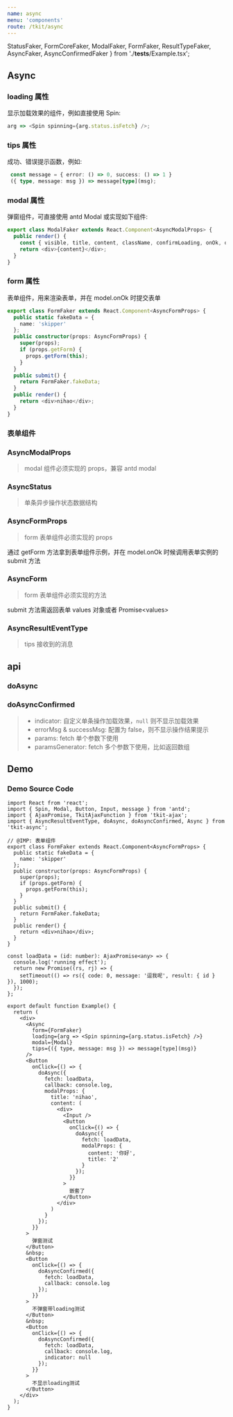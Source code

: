 ```yaml
---
name: async
menu: 'components'
route: /tkit/async
---
```


  StatusFaker,
  FormCoreFaker,
  ModalFaker,
  FormFaker,
  ResultTypeFaker,
  AsyncFaker,
  AsyncConfirmedFaker
} from './__tests__/Example.tsx';

<Readme />

## Async

### loading 属性

显示加载效果的组件，例如直接使用 Spin:

```ts
arg => <Spin spinning={arg.status.isFetch} />;
```

### tips 属性

成功、错误提示函数，例如:

```ts
 const message = { error: () => 0, success: () => 1 }
 ({ type, message: msg }) => message[type](msg);
```

### modal 属性

弹窗组件，可直接使用 antd Modal 或实现如下组件:

```ts
export class ModalFaker extends React.Component<AsyncModalProps> {
  public render() {
    const { visible, title, content, className, confirmLoading, onOk, onCancel } = this.props;
    return <div>{content}</div>;
  }
}
```

### form 属性

表单组件，用来渲染表单，并在 model.onOk 时提交表单

```ts
export class FormFaker extends React.Component<AsyncFormProps> {
  public static fakeData = {
    name: 'skipper'
  };
  public constructor(props: AsyncFormProps) {
    super(props);
    if (props.getForm) {
      props.getForm(this);
    }
  }
  public submit() {
    return FormFaker.fakeData;
  }
  public render() {
    return <div>nihao</div>;
  }
}
```

### 表单组件

<Props of={Async} />

### AsyncModalProps

> modal 组件必须实现的 props，兼容 antd modal

<Props of={ModalFaker} />

### AsyncStatus

> 单条异步操作状态数据结构

<Props of={StatusFaker} />

### AsyncFormProps

> form 表单组件必须实现的 props

<Props of={FormFaker} />

通过 getForm 方法拿到表单组件示例，并在 model.onOk 时候调用表单实例的 submit 方法

### AsyncForm

> form 表单组件必须实现的方法

<Props of={FormCoreFaker} />

submit 方法需返回表单 values 对象或者 Promise&lt;values>

### AsyncResultEventType

> tips 接收到的消息

<Props of={ResultTypeFaker} />

## api

### doAsync

<Props of={AsyncFaker} />

### doAsyncConfirmed

> - indicator: 自定义单条操作加载效果，`null` 则不显示加载效果
> - errorMsg & successMsg: 配置为 false，则不显示操作结果提示
> - params: fetch 单个参数下使用
> - paramsGenerator: fetch 多个参数下使用，比如返回数组

<Props of={AsyncConfirmedFaker} />

## Demo

<Playground>
  <Example />
</Playground>

### Demo Source Code

```tsx
import React from 'react';
import { Spin, Modal, Button, Input, message } from 'antd';
import { AjaxPromise, TkitAjaxFunction } from 'tkit-ajax';
import { AsyncResultEventType, doAsync, doAsyncConfirmed, Async } from 'tkit-async';

// @IMP: 表单组件
export class FormFaker extends React.Component<AsyncFormProps> {
  public static fakeData = {
    name: 'skipper'
  };
  public constructor(props: AsyncFormProps) {
    super(props);
    if (props.getForm) {
      props.getForm(this);
    }
  }
  public submit() {
    return FormFaker.fakeData;
  }
  public render() {
    return <div>nihao</div>;
  }
}

const loadData = (id: number): AjaxPromise<any> => {
  console.log('running effect');
  return new Promise((rs, rj) => {
    setTimeout(() => rs({ code: 0, message: '逗我呢', result: { id } }), 1000);
  });
};

export default function Example() {
  return (
    <div>
      <Async
        form={FormFaker}
        loading={arg => <Spin spinning={arg.status.isFetch} />}
        modal={Modal}
        tips={({ type, message: msg }) => message[type](msg)}
      />
      <Button
        onClick={() => {
          doAsync({
            fetch: loadData,
            callback: console.log,
            modalProps: {
              title: 'nihao',
              content: (
                <div>
                  <Input />
                  <Button
                    onClick={() => {
                      doAsync({
                        fetch: loadData,
                        modalProps: {
                          content: '你好',
                          title: '2'
                        }
                      });
                    }}
                  >
                    嵌套了
                  </Button>
                </div>
              )
            }
          });
        }}
      >
        弹窗测试
      </Button>
      &nbsp;
      <Button
        onClick={() => {
          doAsyncConfirmed({
            fetch: loadData,
            callback: console.log
          });
        }}
      >
        不弹窗带loading测试
      </Button>
      &nbsp;
      <Button
        onClick={() => {
          doAsyncConfirmed({
            fetch: loadData,
            callback: console.log,
            indicator: null
          });
        }}
      >
        不显示loading测试
      </Button>
    </div>
  );
}
```
